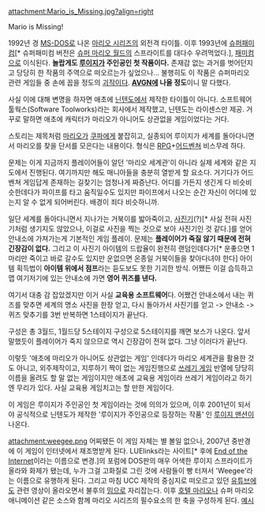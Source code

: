 attachment:Mario_is_Missing.jpg?align=right

Mario is Missing!

1992년 경 [[MS-DOS]]로 나온 [[마리오 시리즈]]의 외전격 타이틀. 이후 1993년에 [[슈퍼패미컴]][* 슈퍼패미컴 버전은 [[슈퍼 마리오 월드]]의 스프라이트를 대다수 우려먹었다.], [[패미컴]]으로 이식된다. '''놀랍게도 [[루이지]]가 주인공인 첫 작품이다.''' 존재감 없는 과거를 벗어던지고 당당히 한 작품의 주역으로 떠오르는가 싶었으나... 불행히도 이 작품은 슈퍼마리오 관련 게임들 중 손에 꼽을 정도의 [[괴작]]이다. '''[[AVGN]]에 나올 정도'''이니 말 다했다.

사실 이에 대해 변명을 하자면 애초에 [[닌텐도]]에서 제작한 타이틀이 아니다. 소프트웨어 툴웍스(Software Toolworks)라는 회사에서 제작했고, 닌텐도는 라이센스만 제공. 거꾸로 말하면 애초에 캐릭터가 마리오가 아니어도 상관없을 게임이었다는 거다.

스토리는 제목처럼 [[마리오(마리오 시리즈)|마리오]]가 [[쿠파]]에게 붙잡히고, 실종되어 루이지가 세계를 돌아다니면서 마리오를 찾을 단서를 모은다는 내용이다. 형식은 [[RPG]]+[[어드벤쳐]] 비스무레 하다.

문제는 이게 지금까지 플레이어들이 알던 '마리오 세계관'이 아니라 실제 세계와 같은 지도에서 진행된다. 여기까지만 해도 매니아들을 충분히 열받게 할 요소다. 거기다가 어드벤쳐 게임답게 존재하는 길찾기는 엄청나게 짜증난다. 어디를 가든지 생긴게 다 비슷비슷한데다가 파이프를 타고 움직일수도 있지만 파이프에서 나오는 순간 자신이 어디에 있는지 알 수 없게 되어버린다. 배경이 죄다 비슷하니까.

일단 세계를 돌아다니면서 지나가는 거북이를 밟아죽이고, [[사진기]](?)[* 사실 전혀 사진기처럼 생기지도 않았으나, 이걸로 사진을 찍는 것으로 보아 사진기인 것 같다.]를 얻어 안내소에 가져가는게 기본적인 게임 플레이. 문제는 '''플레이어가 죽질 않기 때문에 전혀 긴장감이 없다.''' 그리고 이 사진기 아이템의 드랍율이 완전히 랜덤인데다가[* 운좋으면 1마리만 죽이고 바로 갈수도 있지만 운없으면 온종일 거북이들을 찾아다녀야 한다] 아이템 획득법이 '''아이템 위에서 점프'''라는 듣도보도 못한 기괴한 방식. 어쨌든 이걸 습득하고 맵 여기저기에 있는 안내소에 가면 '''영어 퀴즈를 낸다.'''

여기서 대충 감 잡았겠지만 이거 사실 '''교육용 소프트웨어'''다. 어쨌건 안내소에서 내는 퀴즈를 맞추면 세계의 명소 사진을 한장 얻고, 다시 돌아가서 사진기를 얻고 -> 안내소 -> 퀴즈 맞추기를 3번 반복하면 1스테이지가 끝난다.

구성은 총 3월드, 1월드당 5스테이지 구성으로 5스테이지를 깨면 보스가 나온다. 앞서 말했듯이 플레이어가 죽지 않으므로 역시 긴장감이 전혀 없다. 그냥 이러다가 끝난다.

이렇듯 '애초에 마리오가 아니어도 상관없는 게임' 인데다가 마리오 세계관을 활용한 것도 아니고, 외주제작이고, 지루하기 짝이 없는 게임진행으로 [[쓰레기 게임]] 반열에 당당히 이름을 올려도 할 말 없는 게임이지만 애초에 교육용 게임이라 쓰레기 게임이라고 하기엔 무리가 있다. 사실 교육용 게임치고는 할 만한 게임이다.

이 게임은 루이지가 주인공인 첫 게임이라는 것에 의의가 있으며, 이후 2001년이 되서야 공식적으로 닌텐도가 제작한 '루이지가 주인공으로 등장하는 작품' 인 [[루이지 맨션]]이 나온다.

attachment:weegee.png
어찌됐든 이 게임 자체는 별 볼일 없으나, 2007년 중반경에 이 게임이 인터넷에서 재조명받게 된다. LUElinks라는 사이트[* 후에 [http://www.endoftheinternet.com/ End of the Internet]이라는 이름으로 변경.]의 포럼에 DOS판의 매우 어색한 루이지 스프라이트가 올라와 화제가 됐는데, 누가 그걸 고화질로 그린 것에 사람들이 빵 터져서 'Weegee'라는 이름으로 유행하게 된다. 그리고 마침 UCC 제작의 중심지로 떠오르고 있던 [[유튜브]]에도 관련 영상이 올라오면서 불후의 [[밈]]으로 자리잡는다. 이후 [[호텔 마리오]]나 슈퍼 마리오 애니메이션 같은 소스와 함께 마리오 시리즈의 필수요소의 한 축을 구성하게 된다. [http://www.youtube.com/watch?v=PQ2rcWplO8E 예시]
